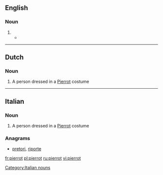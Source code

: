 ==English==

===Noun===
{{en-noun}}

# {{alternative form of|Pierrot}}
#* {{quote-news|year=2009|date=June 3|author=Claudia La Rocco|title=With Each Youthful Step, Discoveries and Transformations|work=New York Times|url=http://www.nytimes.com/2009/06/03/arts/dance/03school.html
|passage=Then came the very young, in the “Ballabile des Enfants” from “Harlequinade,” a colorful, confectionary swirl of polichinelles, '''pierrots''' and scaramouches, set to Riccardo Drigo. }}

----

==Dutch==

===Noun===
{{nl-noun|g|pierrots}}

# A person dressed in a [[Pierrot]] costume

----

==Italian==

===Noun===
{{head|it|noun|g=m}} {{inv}}

# A person dressed in a [[Pierrot]] costume

===Anagrams===
* [[pretori#Italian|pretori]], [[riporte#Italian|riporte]]
[[Category:Italian nouns]]

[[fr:pierrot]]
[[pl:pierrot]]
[[ru:pierrot]]
[[vi:pierrot]]
